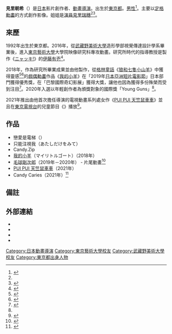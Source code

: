 {{noteTA|G1=Anime}}
{{Infobox person
| name             = 見里朝希
| native_name      = 見里 朝希
| native_name_lang = ja
| image            = 
| imagesize        = 
| caption          = 
| birth_date       = {{Birth year and age|1992}}
| birth_place      = [[日本|日本]][[東京|東京]]
| death_date       =
| death_place      = 
| other_names      = 
| occupation       = 動畫導演、影片創作者
| years_active     = 
}}
{{Japanese|japanese=見里 朝希|kana=みさと ともき|romaji=Misato Tomoki}}

'''見里朝希'''（{{bd|1992年||||}}）是[[日本|日本]]影片創作者、[[動畫導演|動畫導演]]。出生於[[東京都|東京都]]。[[男性|男性]]<ref name="mizuhotweet">{{Cite tweet|user=mizuho_misato|author=見里瑞穗|number=1338034065811722240|title=【公告】弟弟擔任導演的節目將在明年播放📺|date=2020-12-13|accessdate=2021-01-21}}</ref>。主要以[[定格動畫|定格動畫]]的方式創作影像。姐姐是[[演員|演員]][[見里瑞穗|見里瑞穗]]<ref name="mizuhotweet" /><ref>{{Cite tweet|user=Mitotoki|author=見里朝希|number=935408474166456320|title=我家的姐姐在有趣的廣告中出現了！|date=2017-11-28|accessdate=2021-01-21}}</ref>。

== 來歷 ==
1992年出生於東京都。2016年，從[[武藏野美術大學|武藏野美術大學]]造形學部視覺傳達設計學系畢業後，進入[[東京藝術大學|東京藝術大學]]大學院映像研究科專攻動畫。研究所時代的指導教授是製作《[[ニャッキ!|ニャッキ!]]》的[[伊藤有壱|伊藤有壱]]<ref>{{Cite web |url=https://realsound.jp/tech/2021/01/post-692765.html |title=『PUI PUI 天竺鼠車車』剎車前夜、導演見里朝希敘述 “製作秘話” 「聲優除了天竺鼠以外別無他人」 |access-date=2021-01-28 |archive-date=2021-02-23 |archive-url=https://web.archive.org/web/20210223221810/https://realsound.jp/tech/2021/01/post-692765.html |dead-url=no }}</ref>。

2018年，作為研究所畢業成果並由他製作，從[[格林童話|格林童話]]《[[狼和七隻小山羊|狼和七隻小山羊]]》中獲得靈感<ref>{{Cite web |url=https://bijutsutecho.com/magazine/news/exhibition/19551 |title=在國內外引起話題的戲偶動畫。見里朝希製作的藝大畢業作品『我的小羊』決定在影院上映 |access-date=2021-01-28 |archive-date=2021-01-13 |archive-url=https://web.archive.org/web/20210113161322/https://bijutsutecho.com/magazine/news/exhibition/19551 |dead-url=no }}</ref><ref>{{Cite web|title=「謝謝你，在世界的角落找到我」的片渕導演等人對學生動畫作品進行嚴格卻又溫柔的講評、YOUNG POWER 2018にて|url=https://jp.ign.com/taaf-2018/22895/news/young-power-2018|website=IGN Japan|date=2018-03-13|accessdate=2021-01-23|language=ja|archive-date=2021-02-04|archive-url=https://web.archive.org/web/20210204132032/https://jp.ign.com/taaf-2018/22895/news/young-power-2018|dead-url=no}}</ref>的[[戲偶動畫|戲偶動畫]]作品《[[我的小羊|我的小羊]]》在「2019年[[日本亞洲短片電影節|日本亞洲短片電影節]]」日本部門獲得優秀獎，在「巴黎國際奇幻影展」獲得大獎，讓他也因為獲得多份殊榮而受到注目<ref name=":1">{{Cite web |url=https://v-storage.bnarts.jp/anime/etc-anime/147052/ |title=RHYMESTER的宇多丸也來參加的發表活動！2021年1月5日（火）開始播放!!天竺鼠車車啟動！鳴叫！『PUI PUI 天竺鼠車車』PV 解禁！ |access-date=2021年1月28日 |archive-date=2021年2月7日 |archive-url=https://web.archive.org/web/20210207161309/https://v-storage.bnarts.jp/anime/etc-anime/147052/ |dead-url=no }}</ref>。2020年入選以年輕創作者為頒獎對象的國際獎「Young Guns」<ref name=":1"/>。

2021年推出由他首次擔任導演的電視動畫系列處女作《[[PUI_PUI_天竺鼠車車|PUI PUI 天竺鼠車車]]》並且在[[東京電視台|東京電視台]]的兒童節目《{{link-ja|きんだーてれび}}》播放<ref>{{Cite web |url=https://molcar-anime.com/news/ |title=NEWS |access-date=2021-01-28 |archive-date=2021-05-13 |archive-url=https://web.archive.org/web/20210513192422/https://molcar-anime.com/news/ |dead-url=no }}</ref>。

== 作品 ==
* 戀愛是電梯（{{lang|ja|恋はエレベーター}}）
* 只能注視我（あたしだけをみて）
* Candy.Zip
* [[我的小羊|我的小羊]]（マイリトルゴート）（2018年）
* [[毛球剛次郎|毛球剛次郎]]（2019年－2020年） - 片尾動畫<ref name="koarai20210112">{{Cite web|title=連休時突然進入推特趨勢之中的”天竺鼠車車”是甚麼？連大人也意想不到讓人沉浸的定格動畫魅力|url=https://news.yahoo.co.jp/byline/koarairyo/20210112-00217158/|website=Yahoo!ニュース 個人|accessdate=2021-01-12|author=[[小新井涼|小新井涼]]|date=2021-01-12|archive-date=2021-04-15|archive-url=https://web.archive.org/web/20210415155056/https://news.yahoo.co.jp/byline/koarairyo/20210112-00217158/|dead-url=no}}</ref>
* [[PUI_PUI_天竺鼠車車|PUI PUI 天竺鼠車車]]（2021年）
* Candy Caries（2021年）<ref>{{cite web|url=https://nlab.itmedia.co.jp/nl/articles/2103/24/news021.html|title=WIT STUDIO設立定格動畫工作室並且招聘「天竺鼠車車」導演見里朝希，「為了對應全新影像的需求」而使用塑膠板創作的定格動畫「Candy Caries」也跟著公布消息。|accessdate=2021-03-24|date=2021-03-24|website=ねとらぼ|archive-date=2021-03-27|archive-url=https://web.archive.org/web/20210327012948/https://nlab.itmedia.co.jp/nl/articles/2103/24/news021.html|dead-url=no}}</ref>

== 備註 ==
{{Reflist}}

== 外部連結 ==
* {{Twitter|Mitotoki|見里朝希 / Tomoki Misato}}
* {{Instagram|tomoki_misato|Tomoki Misato}}
* {{Vimeo|user19185087|Tomoki Misato}}
* {{YouTube|c=UCpvtjURABuR21b4csjgrEVg|Tomoki Misato}}

{{DEFAULTSORT:Misato Tomoki}}
[[Category:日本動畫導演|Category:日本動畫導演]]
[[Category:東京藝術大學校友|Category:東京藝術大學校友]]
[[Category:武藏野美術大學校友|Category:武藏野美術大學校友]]
[[Category:東京都出身人物|Category:東京都出身人物]]